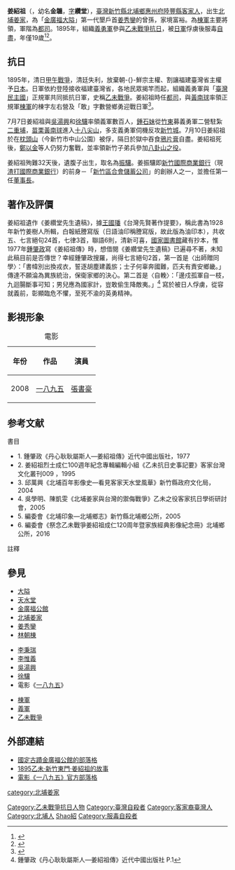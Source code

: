 
{{Infobox Person
| name = 姜紹祖
| image = 
| image_size =
| caption =
| ethnicity   = 
| birth_date  = 1876年12月26日
| birth_place = {{QING-1862}}[[福建省_(清)|福建省]][[臺灣府|臺灣府]][[新竹縣_(清朝)|新竹縣]][[北埔鄉|北埔鄉]]
| death_date  =1895年7月11日<br> {{TWN-1895}} 
| death_place = 
| nationality = {{QING}}（1876－1895）<br> {{TWN-1895}}（1895）
| occupation = 
| office =  
| term_start =  
| term_end =  
| spouse = 陳滿妹
| children = 一子<br> [[姜振驤|姜振驤]]
| parents = [[姜榮華|姜榮華]]（父）<br> 姜宋松妹（母）
| family  = [[姜紹安|姜紹安]] <br> [[姜紹基|姜紹基]] <br> [[姜瑞鵬|姜瑞鵬]]
| relatives = [[北埔姜家|北埔姜家]]
}}
{{Infobox Military Unit
| 顏色 = #FFFFFF
|unit_name=[[義軍|義軍]]將領
|image=
|caption=
|dates=
|country={{TWN-1895}}
|allegiance={{TWN-1895}}
|branch=
|type=[[軍隊|軍隊]]及[[家族|家族]]
|role=
|size=
|command_structure=
|current_commander=
|garrison=
|ceremonial_chief=
|colonel_of_the_regiment=
|nickname=
| spouse陳滿妹
|patron=
|motto=
|colors=
|march=
|mascot=
|battles=[[乙未戰爭|乙未戰爭]]
|notable_commanders=
|anniversaries=
}}

'''姜紹祖'''（{{bd|1876年|12月26日|1895年|7月11日|J}}，幼名'''金韞'''，[[表字|字]]'''纘堂'''），[[臺灣清治時期|臺灣]][[新竹縣_(清朝)|新竹縣]][[北埔鄉|北埔鄉]][[惠州府|惠州府]][[陸豐縣|陸豐縣]][[客家人|客家人]]，出生[[北埔姜家|北埔姜家]]，為「[[金廣福大隘|金廣福大隘]]」第一代墾戶首[[姜秀鑾|姜秀鑾]]的曾孫，家境富裕。為[[棟軍|棟軍]]主要將領，軍階為[[都司|都司]]。1895年，組織[[義軍|義勇軍]]參與[[乙未戰爭|乙未戰爭]][[抗日|抗日]]，被[[日軍|日軍]]俘虜後服毒[[自盡|自盡]]，年僅19歲<ref>{{cite web |language=zh-tw |url=http://nrch.cca.gov.tw/ccahome/website/site20/contents/009/cca220003-li-wpkbhisdict001816-0560-u.xml |title=臺灣歷史辭典 - 九畫 - 姜紹祖 |publisher=國家文化資料庫 |date=2004-05-18 |accessdate=2011-02-17 }}{{dead link|date=2017年12月 |bot=InternetArchiveBot |fix-attempted=yes }}</ref><ref>{{cite web|title=歷史台灣/姜紹祖自盡（1895/7/11）|publisher=中央廣播電臺|url=http://www.rti.org.tw/taiwan/TaiwanHistory.aspx?id=359&Month=7|accessdate=2011-03-14}}{{dead link|date=2017年12月 |bot=InternetArchiveBot |fix-attempted=yes }}
</ref>。

==抗日==
{{main|乙未戰爭}}
1895年，清日[[甲午戰爭|甲午戰爭]]，清廷失利，放棄朝-{}-鮮宗主權、割讓福建臺灣省主權予[[大日本帝國|日本]]。日軍依約登陸接收福建臺灣省，各地民眾揭竿而起，組織義勇軍與「[[臺灣民主國|臺灣民主國]]」正規軍共同抵抗日軍，史稱[[乙未戰爭|乙未戰爭]]。姜紹祖時任[[都司|都司]]，與[[黃南球|黃南球]]率領正規軍[[棟軍|棟軍]]的棟字左右營及「敢」字數營鄉勇迎戰日軍<ref>{{cite web |language=zh-tw |url=http://nrch.cca.gov.tw/ccahome/website/site20/contents/017/cca220003-li-wpkbhisdict004461-1305-u.xml |title=臺灣歷史辭典 - 十七畫 - 鍾石妹 |publisher=國家文化資料庫 |date=2004-05-18 |accessdate=2011-02-17 |deadurl=yes |archiveurl=https://web.archive.org/web/20140527230118/http://nrch.cca.gov.tw/ccahome/website/site20/contents/017/cca220003-li-wpkbhisdict004461-1305-u.xml |archivedate=2014-05-27 }}</ref>。

7月7日姜紹祖與[[吳湯興|吳湯興]]和[[徐驤|徐驤]]率領義軍數百人，[[鍾石妹|鍾石妹]]從[[竹東鎮|竹東]]募義勇軍二營駐紮[[二重埔_(新竹縣)|二重埔]]，[[苗栗縣|苗栗]][[黃南球|黃南球]]進入[[十八尖山|十八尖山]]，多支義勇軍伺機反攻[[新竹市|新竹城]]。7月10日姜紹祖於在[[枕頭山|枕頭山]]（今新竹市中山公園）被俘，隔日於獄中吞食[[鴉片|鴉片膏]]自盡。姜紹祖死後，[[鄭以金|鄭以金]]等人仍努力奮戰，並率領新竹子弟兵參加[[八卦山之役|八卦山之役]]。

姜紹祖殉難32天後，遺腹子出生，取名為[[姜振驤|振驤]]。姜振驤即[[渣打集團|新竹國際商業銀行]]（現[[渣打集團|渣打國際商業銀行]]）的前身－「[[新竹區合會儲蓄公司|新竹區合會儲蓄公司]]」的創辦人之一，並擔任第一任[[董事長|董事長]]。

==著作及評價==
姜紹祖遺作《姜纘堂先生遺稿》，據[[王國璠|王國璠]]《台灣先賢著作提要》，稱此書為1928年新竹姜樹人所輯，白報紙謄寫版（日語油印稱謄寫版，故此版為油印本），共收五、七言絕句24首，七律3首，聯語6則，清新可喜，[[國家圖書館_(中華民國)|國家圖書館]]藏有抄本，惟1977年[[鍾肇政|鍾肇政]]寫《姜紹祖傳》時，想借閱《姜纘堂先生遺稿》已遍尋不著，未知此稿目前是否傳世？幸經鍾肇政搜羅，尚得七言絕句2首，第一首是〈出師贈同學〉：「書幃別出換戎衣，誓逐胡塵建義旂；士子何辜奔國難，匹夫有責安鄉畿。」傳達不願淪為異族統治，保衛家鄉的決心。第二首是〈自輓〉：「邊戍孤軍自一枝，九迴腸斷事可知；男兒應為國家計，豈敢偷生降敵夷。」<ref name="鍾肇政">鍾肇政《丹心耿耿屬斯人—姜紹祖傳》近代中國出版社 P.1</ref> 寫於被日人俘虜，從容就義前，彰顯臨危不懼，至死不渝的英勇精神。

== 影視形象 ==
{| class="wikitable"
|+電影
!年份
!作品
!演員
|-
|2008
|[[一八九五|一八九五]]
|[[張書豪|張書豪]]
|}

== 参考文献 ==

;書目
*1. 鍾肇政《丹心耿耿屬斯人—姜紹祖傳》近代中國出版社，1977
*2. 姜紹祖烈士成仁100週年紀念專輯編輯小組《乙未抗日史事記要》客家台灣文化叢刊009 ，1995
*3. 邱萬興《北埔百年影像史—看見客家天水堂風華》新竹縣政府文化局，2004
*4. 吳學明、陳凱雯《北埔姜家與台灣的禦侮戰爭》乙未之役客家抗日學術研討會，2005
*5. 編委會《北埔印象—北埔鄉志》新竹縣北埔鄉公所，2005
*6. 編委會《祭念乙未戰爭姜紹祖成仁120周年暨家族經典影像紀念冊》北埔鄉公所，2016


;註釋
{{reflist}}

==參見==
{{col-begin}}
{{col-3}}
*[[大隘|大隘]]
*[[天水堂_(北埔)|天水堂]]
*[[金廣福公館|金廣福公館]]
*[[北埔姜家|北埔姜家]]
*[[姜秀鑾|姜秀鑾]]
*[[林朝棟|林朝棟]]
{{col-3}}
*[[李秉瑞|李秉瑞]]
*[[李惟義|李惟義]]
*[[吳湯興|吳湯興]]
*[[徐驤|徐驤]]
*電影《[[一八九五|一八九五]]》
{{col-3}}
*[[棟軍|棟軍]]
*[[義軍|義軍]]
*[[乙未戰爭|乙未戰爭]]
{{col-end}}

== 外部連結 ==
* [http://ckfhouse.pixnet.net/blog/post/95165530 國定古蹟金廣福公館的部落格]
* [https://web.archive.org/web/20131022022823/http://tw.myblog.yahoo.com/jw!l9dEUZqCBQOFUmdV6GWB.Q--/article?mid=14753 1895乙未‧新竹東門‧姜紹祖的故事]
* [http://www.wretch.cc/blog/themovie1895&category_id=12404855/ 電影《一八九五》官方部落格] {{Wayback|url=http://www.wretch.cc/blog/themovie1895%26category_id%3D12404855/ |date=20131017175549 }}

{{DEFAULTSORT:Jiang姜}}
[[Category:乙未戰爭抗日人物|Category:乙未戰爭抗日人物]]
[[Category:臺灣自殺者|Category:臺灣自殺者]]
[[Category:客家裔臺灣人|Category:客家裔臺灣人]]
[[Category:北埔人|Category:北埔人]]
[[category:北埔姜家|category:北埔姜家]]
[[Category:姜姓|Shao紹]]
[[Category:服毒自殺者|Category:服毒自殺者]]
